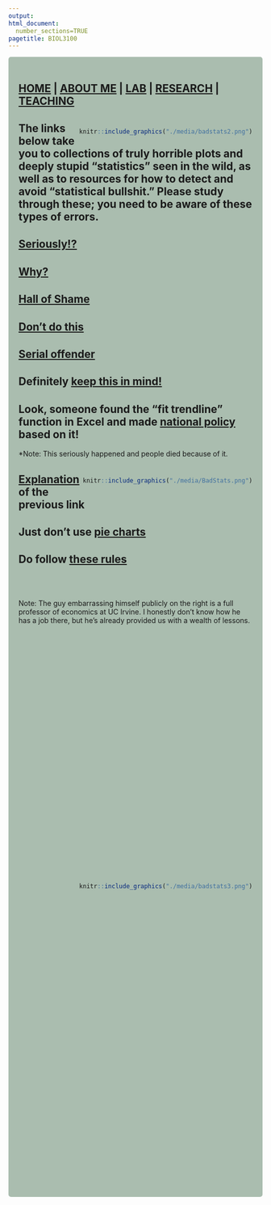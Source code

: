 ```yaml
---
output: 
html_document:
  number_sections=TRUE
pagetitle: BIOL3100
---
```


<style type="text/css">
.main-container {
  max-width: 1800px;
  margin-left: auto;
  margin-right: auto;
}
</style>


<style>
div.gray { background-color:#aabdaf; border-radius: 5px; padding: 20px;}
</style>
<div class = "gray">


## [HOME](http://gzahn.github.io/) | [ABOUT ME](http://gzahn.github.io/about-me/) | [LAB](http://gzahn.github.io/lab/) | [RESEARCH](http://gzahn.github.io/pubs-and-pres/) | [TEACHING](http://gzahn.github.io/coursemap/)

<div style= "float:right;position: relative;top:10px">
```r
knitr::include_graphics("./media/badstats2.png")
```
</div>


## The links below take you to collections of truly horrible plots and deeply stupid "statistics" seen in the wild, as well as to resources for how to detect and avoid "statistical bullshit." Please study through these; you need to be aware of these types of errors.


## [Seriously!?](https://www.businessinsider.com/the-27-worst-charts-of-all-time-2013-6#unordered-perplexingly-circular-and-difficult-to-ascertain-any-information-from-this-globe-and-mail-chart-they-went-out-of-their-way-to-make-this-flashy-but-difficult-to-actually-read-we-get-what-they-were-going-for-but-this-chart-is-precisely-why-humanity-invented-tables-6){target="_blank"}

## [Why?](https://badvisualisations.tumblr.com/){target="_blank"}

## [Hall of Shame](https://getdolphins.com/blog/the-worst-graphs-of-2017/){target="_blank"}

## [Don't do this](http://livingqlikview.com/the-9-worst-data-visualizations-ever-created/){target="_blank"}

## [Serial offender](https://www.businessinsider.com/fox-news-charts-tricks-data-2012-11){target="_blank"}

## Definitely [keep this in mind!](https://www.tylervigen.com/spurious-correlations){target="_blank"}


## Look, someone found the "fit trendline" function in Excel and made [national policy](https://twitter.com/NateSilver538/status/1257476755574718470){target="_blank"} based on it!

*Note: This seriously happened and people died because of it.

<div style= "float:right;position: relative;top:10px">
```r
knitr::include_graphics("./media/BadStats.png")
```
</div>

## [Explanation](https://www.vox.com/2020/5/8/21250641/kevin-hassett-cubic-model-smoothing){target="_blank"} of the previous link

## Just don't use [pie charts](https://blog.funnel.io/why-we-dont-use-pie-charts-and-some-tips-on-better-data-visualizations){target="_blank"}

## Do follow [these rules](https://guides.library.duke.edu/datavis/topten){target="_blank"}

</br></br>



Note: The guy embarrassing himself publicly on the right is a full professor of economics at UC Irvine. I honestly don't know how he has a job there, but he's already provided us with a wealth of lessons. 

</br></br></br></br></br></br></br></br></br></br></br></br></br></br></br>
</br></br></br></br></br></br></br></br></br>
</br></br></br>

<div style= "float:right;position: relative;top:10px">
```r
knitr::include_graphics("./media/badstats3.png")
```
</div>



</br></br></br></br></br></br></br></br></br></br></br></br>
</br></br></br></br></br></br></br></br></br></br></br></br>
</br></br></br></br></br></br></br></br></br></br></br></br>

</div>